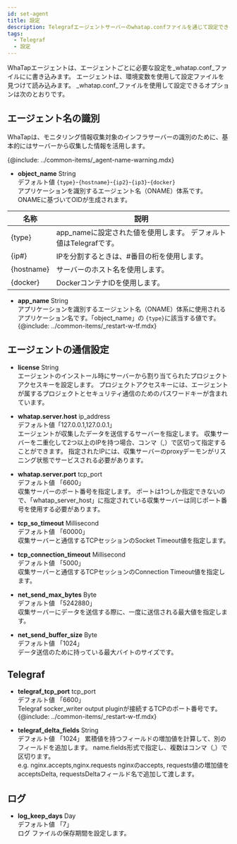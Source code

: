 ```yaml
---
id: set-agent
title: 設定
description: Telegrafエージェントサーバーのwhatap.confファイルを通じて設定できるオプションについて案内します。
tags:
  - Telegraf
  - 設定
---
```


WhaTapエージェントは、エージェントごとに必要な設定を_whatap.conf_ファイルにに書き込みます。 エージェントは、環境変数を使用して設定ファイルを見つけて読み込みます。 _whatap.conf_ファイルを使用して設定できるオプションは次のとおりです。

## エージェント名の識別

WhaTapは、モニタリング情報収集対象のインフラサーバーの識別のために、基本的にはサーバーから収集した情報を活用します。 

{@include: ../common-items/_agent-name-warning.mdx}

-   **object_name** <span class='type'>String</span><br/>
    デフォルト値 `{type}`-`{hostname}`-`{ip2}`-`{ip3}`-`{docker}`<br/>アプリケーションを識別するエージェント名（ONAME）体系です。 ONAMEに基づいてOIDが生成されます。

| 名称         | 説明                                        |
| ---------- | ----------------------------------------- |
| {type}     | app_nameに設定された値を使用します。 デフォルト値はTelegrafです。 |
| {ip#}      | IPを分割するときは、#番目の桁を使用します。                   |
| {hostname} | サーバーのホスト名を使用します。                          |
| {docker}   | DockerコンテナIDを使用します。                       |

-   **app_name** <span class='type'>String</span><br/>
        アプリケーションを識別するエージェント名（ONAME）体系に使用されるアプリケーション名です。「object_name」の `{type}`に該当する値です。
{@include: ../common-items/_restart-w-tf.mdx}

## エージェントの通信設定

-   **license** <span class='type'>String</span><br/>
      エージェントのインストール時にサーバーから割り当てられたプロジェクトアクセスキーを設定します。 プロジェクトアクセスキーには、エージェントが属するプロジェクトとセキュリティ通信のためのパスワードキーが含まれています。

-   **whatap.server.host** <span class='type'>ip_address</span><br/>
    デフォルト値「127.0.0.1,127.0.0.1」<br/>エージェントが収集したデータを送信するサーバーを指定します。 収集サーバーを二重化して2つ以上のIPを持つ場合、コンマ（,）で区切って指定することができます。 指定されたIPには、収集サーバーのproxyデーモンがリスニング状態でサービスされる必要があります。

-   **whatap.server.port** <span class='type'>tcp_port</span><br/>
    デフォルト値 「6600」<br/>収集サーバーのポート番号を指定します。 ポートは1つしか指定できないので、「whatap_server_host」に指定されている収集サーバーは同じポート番号を使用する必要があります。

-   **tcp_so_timeout** <span class='type'>Millisecond</span><br/>
    デフォルト値 「60000」<br/>収集サーバーと通信するTCPセッションのSocket Timeout値を指定します。

-   **tcp_connection_timeout** <span class='type'>Millisecond</span><br/>
    デフォルト値 「5000」<br/>収集サーバーと通信するTCPセッションのConnection Timeout値を指定します。

-   **net_send_max_bytes** <span class='type'>Byte</span><br/>
    デフォルト値 「5242880」<br/>収集サーバーにデータを送信する際に、一度に送信される最大値を指定します。

-   **net_send_buffer_size** <span class='type'>Byte</span><br/>
    デフォルト値 「1024」<br/>データ送信のために持っている最大バイトのサイズです。 

## Telegraf

-   **telegraf_tcp_port** <span class='type'>tcp_port</span><br/>
    デフォルト値 「6600」<br/>Telegraf socker_writer output pluginが接続するTCPのポート番号です。
{@include: ../common-items/_restart-w-tf.mdx}

-   **telegraf_delta_fields** <span class='type'>String</span><br/>
    デフォルト値 「1024」
        累積値を持つフィールドの増加値を計算して、別のフィールドを追加します。 name.fields形式で指定し、複数はコンマ（,）で区切ります。\
        e.g. nginx.accepts,nginx.requests nginxのaccepts, requests値の増加値をacceptsDelta, requestsDeltaフィールド名で追加して渡します。

## ログ

-   **log_keep_days** <span class='type'>Day</span><br/>
    デフォルト値 「7」<br/>ログ ファイルの保存期間を設定します。
